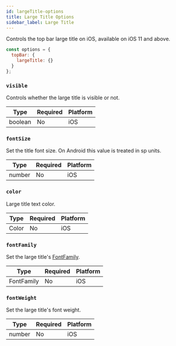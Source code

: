 ```yaml
---
id: largeTitle-options
title: Large Title Options
sidebar_label: Large Title
---
```


Controls the top bar large title on iOS, available on iOS 11 and above.

```js
const options = {
  topBar: {
    largeTitle: {}
  }
};
```

### `visible`

Controls whether the large title is visible or not.

| Type    | Required | Platform |
| ------- | -------- | -------- |
| boolean | No       | iOS      |

### `fontSize`

Set the title font size. On Android this value is treated in sp units.

| Type   | Required | Platform |
| ------ | -------- | -------- |
| number | No       | iOS      |

### `color`

Large title text color.

| Type  | Required | Platform |
| ----- | -------- | -------- |
| Color | No       | iOS      |

### `fontFamily`

Set the large title's [FontFamily]().

| Type       | Required | Platform |
| ---------- | -------- | -------- |
| FontFamily | No       | iOS      |

### `fontWeight`

Set the large title's font weight.

| Type   | Required | Platform |
| ------ | -------- | -------- |
| number | No       | iOS      |
